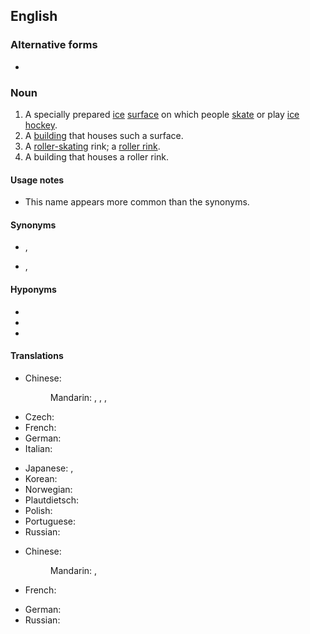{{also|skating-rink}}

==English==
{{wikipedia}}

===Alternative forms===
* {{l|en|skating-rink}}

===Noun===
{{en-noun}}

# A specially prepared [[ice]] [[surface]] on which people [[skate]] or play [[ice hockey]].
# A [[building]] that houses such a surface.
# A [[roller-skating]] rink; a [[roller rink]].
# A building that houses a roller rink.

====Usage notes====
* This name appears more common than the synonyms.

====Synonyms====
* {{sense|frozen surface for skating}} {{l|en|ice skating rink}}, {{l|en|ice rink}}
* {{sense|building for skating}} {{l|en|ice skating rink}}, {{l|en|ice rink}}

====Hyponyms====
* {{l|en|hockey rink}}
* {{l|en|roller rink}}
* {{l|en|roller skating rink}}

====Translations====
{{trans-top|frozen surface for skating}}
* Chinese:
*: Mandarin: {{t+|cmn|滑冰場|sc=Hani}}, {{t+|cmn|滑冰场|tr=huábīngchǎng|sc=Hani}}, {{t+|cmn|冰場|sc=Hani}}, {{t+|cmn|冰场|tr=bīngchǎng|sc=Hani}}
* Czech: {{t+|cs|kluziště}}
* French: {{t+|fr|patinoire|f}}
* German: {{t+|de|Eisbahn|f}}
* Italian: {{t|it|pista di pattinaggio|f}}
{{trans-mid}}
* Japanese: {{t+|ja|スケートリンク|tr=sukēto rinku}}, {{t|ja|銀盤|tr=ぎんばん, ginban}}
* Korean: {{t|ko|스케이트장|sc=Kore}}
* Norwegian: {{t|no|skøytebane|m}}
* Plautdietsch: {{t|pdt|Schlietschoobon|f}}
* Polish: {{t+|pl|lodowisko|n}}
* Portuguese: {{t|pt|[[rinque]] ([[de]] [[patinação]])|m}}
* Russian: {{t+|ru|като́к|m}}
{{trans-bottom}}

{{trans-top|roller skating rink}}
* Chinese:
*: Mandarin: {{t+|cmn|溜冰場|sc=Hani}}, {{t+|cmn|溜冰场|tr=liūbīngchǎng|sc=Hani}}
* French: {{t+|fr|patinoire|f}}
{{trans-mid}}
* German: {{t|de|Rollschuhbahn|f}}
* Russian: {{t+|ru|като́к|m}}
{{trans-bottom}}